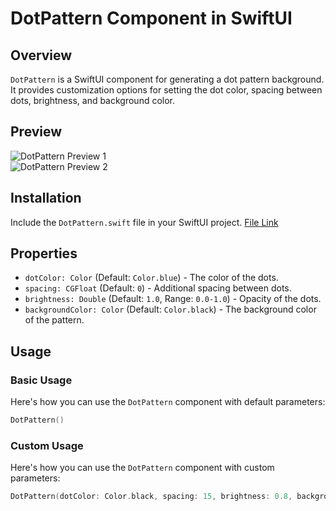 # DotPattern Component in SwiftUI

## Overview

`DotPattern` is a SwiftUI component for generating a dot pattern background. It provides customization options for setting the dot color, spacing between dots, brightness, and background color.

## Preview

<div style={{ display: "flex", justifyContent: "center" }}>
  <div style={{ marginRight: "40px" }}>
    <img
      src="https://www.swiftcn.lol/dotpattern.png"
      alt="DotPattern Preview 1"
    />
  </div>
  <div>
    <img
      src="https://www.swiftcn.lol/dotpatternwhite.png"
      alt="DotPattern Preview 2"
    />
  </div>
</div>

## Installation

Include the `DotPattern.swift` file in your SwiftUI project. [File Link](https://github.com/Swiftcn-UI/swiftcn-playground/blob/main/Swiftcn%20Playground.swiftpm/Components/DotPattern.swift)

## Properties

- `dotColor: Color` (Default: `Color.blue`) - The color of the dots.
- `spacing: CGFloat` (Default: `0`) - Additional spacing between dots.
- `brightness: Double` (Default: `1.0`, Range: `0.0-1.0`) - Opacity of the dots.
- `backgroundColor: Color` (Default: `Color.black`) - The background color of the pattern.

## Usage

### Basic Usage

Here's how you can use the `DotPattern` component with default parameters:

```swift
DotPattern()
```

### Custom Usage

Here's how you can use the `DotPattern` component with custom parameters:

```swift
DotPattern(dotColor: Color.black, spacing: 15, brightness: 0.8, backgroundColor: Color.white)
```
